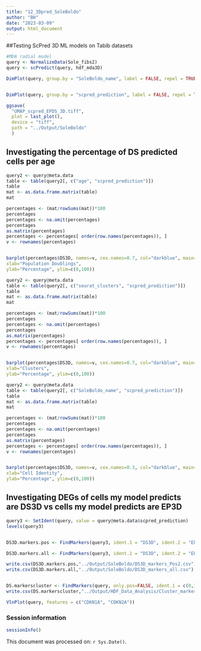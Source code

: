 ```yaml
---
title: "12_3Dpred_SoleBoldo"
author: "BH"
date: "2023-03-09"
output: html_document
---
```


##Testing ScPred 3D ML models on Tabib datasets
```r
#MDA radial model
query <- NormalizeData(Sole_fibs2)
query <- scPredict(query, hdf_mda3D)

DimPlot(query, group.by = "SoleBoldo_name", label = FALSE, repel = TRUE, label.size=2, seed=123)


DimPlot(query, group.by = "scpred_prediction", label = FALSE, repel = TRUE, seed=123, cols = c("darkblue", "deeppink3", "antiquewhite4"))

ggsave(
  "UMAP_scpred_EPDS_3D.tiff",
  plot = last_plot(),
  device = "tiff",
  path = "../Output/SoleBoldo"
  )
```

## Investigating the percentage of DS predicted cells per age

```r
query2 <- query@meta.data
table <- table(query2[, c("age", "scpred_prediction")])
table
mat <- as.data.frame.matrix(table)
mat

percentages <- (mat/rowSums(mat))*100
percentages
percentages <- na.omit(percentages)
percentages
as.matrix(percentages)
percentages <- percentages[ order(row.names(percentages)), ]
v <- rownames(percentages)


barplot(percentages$DS3D, names=v, cex.names=0.7, col="darkblue", main="Percentage of predicted deeply senescent cells",
xlab="Population Doublings",
ylab="Percentage", ylim=c(0,100))
```

```r
query2 <- query@meta.data
table <- table(query2[, c("seurat_clusters", "scpred_prediction")])
table
mat <- as.data.frame.matrix(table)
mat

percentages <- (mat/rowSums(mat))*100
percentages
percentages <- na.omit(percentages)
percentages
as.matrix(percentages)
percentages <- percentages[ order(row.names(percentages)), ]
v <- rownames(percentages)


barplot(percentages$DS3D, names=v, cex.names=0.7, col="darkblue", main="Percentage of predicted deeply senescent cells",
xlab="Clusters",
ylab="Percentage", ylim=c(0,100))
```

```r
query2 <- query@meta.data
table <- table(query2[, c("SoleBoldo_name", "scpred_prediction")])
table
mat <- as.data.frame.matrix(table)
mat

percentages <- (mat/rowSums(mat))*100
percentages
percentages <- na.omit(percentages)
percentages
as.matrix(percentages)
percentages <- percentages[ order(row.names(percentages)), ]
v <- rownames(percentages)


barplot(percentages$DS3D, names=v, cex.names=0.3, col="darkblue", main="Percentage of predicted deeply senescent cells",
xlab="Cell Identity",
ylab="Percentage", ylim=c(0,100))
```


## Investigating DEGs of cells my model predicts are DS3D vs cells my model predicts are EP3D

```r
query3 <- SetIdent(query, value = query@meta.data$scpred_prediction)
levels(query3)


DS3D.markers.pos <- FindMarkers(query3, ident.1 = "DS3D", ident.2 = "EP3D", only.pos = TRUE, min.pct=0.25)

DS3D.markers.all <- FindMarkers(query3, ident.1 = "DS3D", ident.2 = "EP3D", only.pos = FALSE, min.pct=0.25)

write.csv(DS3D.markers.pos,"../Output/SoleBoldo/DS3D_markers_Pos2.csv")
write.csv(DS3D.markers.all,"../Output/SoleBoldo/DS3D_markers_all.csv")


DS.markerscluster <- FindMarkers(query, only.pos=FALSE, ident.1 = c(0,7), ident.2 = c (1,2,3,4,5,6,8,9,10), min.pct=0.25)
write.csv(DS.markerscluster,"../Output/HDF_Data_Analysis/Cluster_markers/SoleDSpredClusters.csv")

VlnPlot(query, features = c("CDKN1A", "CDKN2A"))
```

### Session information
```r
sessionInfo()
```

This document was processed on: `r Sys.Date()`.
